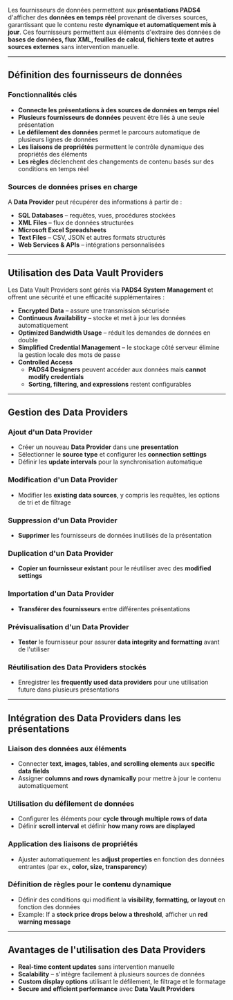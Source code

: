 Les fournisseurs de données permettent aux **présentations PADS4** d'afficher des **données en temps réel** provenant de diverses sources, garantissant que le contenu reste **dynamique et automatiquement mis à jour**. Ces fournisseurs permettent aux éléments d'extraire des données de **bases de données, flux XML, feuilles de calcul, fichiers texte et autres sources externes** sans intervention manuelle.

***

## **Définition des fournisseurs de données**

### **Fonctionnalités clés**

* **Connecte les présentations à des sources de données en temps réel**
* **Plusieurs fournisseurs de données** peuvent être liés à une seule présentation
* **Le défilement des données** permet le parcours automatique de plusieurs lignes de données
* **Les liaisons de propriétés** permettent le contrôle dynamique des propriétés des éléments
* **Les règles** déclenchent des changements de contenu basés sur des conditions en temps réel

### **Sources de données prises en charge**

A **Data Provider** peut récupérer des informations à partir de :

* **SQL Databases** – requêtes, vues, procédures stockées
* **XML Files** – flux de données structurées
* **Microsoft Excel Spreadsheets**
* **Text Files** – CSV, JSON et autres formats structurés
* **Web Services & APIs** – intégrations personnalisées

***

## **Utilisation des Data Vault Providers**

Les Data Vault Providers sont gérés via **PADS4 System Management** et offrent une sécurité et une efficacité supplémentaires :

* **Encrypted Data** – assure une transmission sécurisée
* **Continuous Availability** – stocke et met à jour les données automatiquement
* **Optimized Bandwidth Usage** – réduit les demandes de données en double
* **Simplified Credential Management** – le stockage côté serveur élimine la gestion locale des mots de passe
* **Controlled Access**
  * **PADS4 Designers** peuvent accéder aux données mais **cannot modify credentials**
  * **Sorting, filtering, and expressions** restent configurables

***

## **Gestion des Data Providers**

### **Ajout d'un Data Provider**

* Créer un nouveau **Data Provider** dans une **presentation**
* Sélectionner le **source type** et configurer les **connection settings**
* Définir les **update intervals** pour la synchronisation automatique

### **Modification d'un Data Provider**

* Modifier les **existing data sources**, y compris les requêtes, les options de tri et de filtrage

### **Suppression d'un Data Provider**

* **Supprimer** les fournisseurs de données inutilisés de la présentation

### **Duplication d'un Data Provider**

* **Copier un fournisseur existant** pour le réutiliser avec des **modified settings**

### **Importation d'un Data Provider**

* **Transférer des fournisseurs** entre différentes présentations

### **Prévisualisation d'un Data Provider**

* **Tester** le fournisseur pour assurer **data integrity and formatting** avant de l'utiliser

### **Réutilisation des Data Providers stockés**

* Enregistrer les **frequently used data providers** pour une utilisation future dans plusieurs présentations

***

## **Intégration des Data Providers dans les présentations**

### **Liaison des données aux éléments**

* Connecter **text, images, tables, and scrolling elements** aux **specific data fields**
* Assigner **columns and rows dynamically** pour mettre à jour le contenu automatiquement

### **Utilisation du défilement de données**

* Configurer les éléments pour **cycle through multiple rows of data**
* Définir **scroll interval** et définir **how many rows are displayed**

### **Application des liaisons de propriétés**

* Ajuster automatiquement les **adjust properties** en fonction des données entrantes (par ex., **color, size, transparency**)

### **Définition de règles pour le contenu dynamique**

* Définir des conditions qui modifient la **visibility, formatting, or layout** en fonction des données
* Example: If a **stock price drops below a threshold**, afficher un **red warning message**

***

## **Avantages de l'utilisation des Data Providers**

* **Real-time content updates** sans intervention manuelle
* **Scalability** – s'intègre facilement à plusieurs sources de données
* **Custom display options** utilisant le défilement, le filtrage et le formatage
* **Secure and efficient performance** avec **Data Vault Providers**
